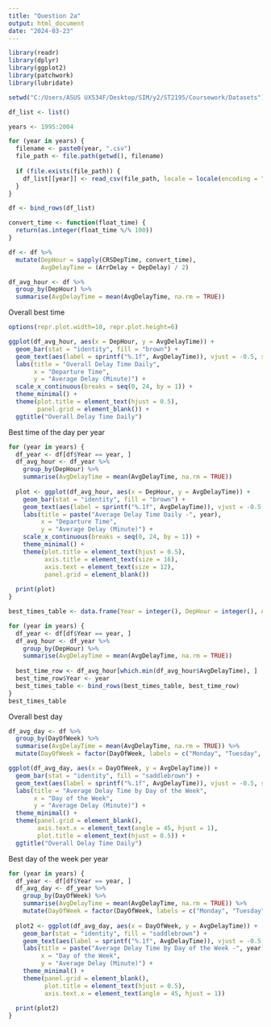 ---
title: "Question 2a"
output: html_document
date: "2024-03-23"
---

```{r}
library(readr)
library(dplyr)
library(ggplot2)
library(patchwork)
library(lubridate)
```

```{r}
setwd("C:/Users/ASUS UX534F/Desktop/SIM/y2/ST2195/Coursework/Datasets")
```

```{r}
df_list <- list()
```


```{r}
years <- 1995:2004
```

```{r}
for (year in years) {
  filename <- paste0(year, ".csv")
  file_path <- file.path(getwd(), filename)
  
  if (file.exists(file_path)) {
    df_list[[year]] <- read_csv(file_path, locale = locale(encoding = "latin1"))
  }
}
```


```{r}
df <- bind_rows(df_list)
```

```{r}
convert_time <- function(float_time) {
  return(as.integer(float_time %/% 100))
}
```


```{r}
df <- df %>%
  mutate(DepHour = sapply(CRSDepTime, convert_time),
         AvgDelayTime = (ArrDelay + DepDelay) / 2)
```

```{r}
df_avg_hour <- df %>%
  group_by(DepHour) %>%
  summarise(AvgDelayTime = mean(AvgDelayTime, na.rm = TRUE))
```

Overall best time
```{r}
options(repr.plot.width=10, repr.plot.height=6)

ggplot(df_avg_hour, aes(x = DepHour, y = AvgDelayTime)) +
  geom_bar(stat = "identity", fill = "brown") +
  geom_text(aes(label = sprintf("%.1f", AvgDelayTime)), vjust = -0.5, size = 2) +
  labs(title = "Overall Delay Time Daily",
       x = "Departure Time",
       y = "Average Delay (Minute)") +
  scale_x_continuous(breaks = seq(0, 24, by = 1)) + 
  theme_minimal() +
  theme(plot.title = element_text(hjust = 0.5),
        panel.grid = element_blank()) +
  ggtitle("Overall Delay Time Daily")


```

Best time of the day per year
```{r}
for (year in years) {
  df_year <- df[df$Year == year, ]
  df_avg_hour <- df_year %>%
    group_by(DepHour) %>%
    summarise(AvgDelayTime = mean(AvgDelayTime, na.rm = TRUE))
  
  plot <- ggplot(df_avg_hour, aes(x = DepHour, y = AvgDelayTime)) +
    geom_bar(stat = "identity", fill = "brown") +
    geom_text(aes(label = sprintf("%.1f", AvgDelayTime)), vjust = -0.5, size = 3) +
    labs(title = paste("Average Delay Time Daily -", year),
         x = "Departure Time",
         y = "Average Delay (Minute)") +
    scale_x_continuous(breaks = seq(0, 24, by = 1)) + 
    theme_minimal() +
    theme(plot.title = element_text(hjust = 0.5),
          axis.title = element_text(size = 16),
          axis.text = element_text(size = 12),
          panel.grid = element_blank())
  
  print(plot)
}
```

```{r}
best_times_table <- data.frame(Year = integer(), DepHour = integer(), AvgDelayTime = double())

for (year in years) {
  df_year <- df[df$Year == year, ]
  df_avg_hour <- df_year %>%
    group_by(DepHour) %>%
    summarise(AvgDelayTime = mean(AvgDelayTime, na.rm = TRUE))
  
  best_time_row <- df_avg_hour[which.min(df_avg_hour$AvgDelayTime), ]
  best_time_row$Year <- year
  best_times_table <- bind_rows(best_times_table, best_time_row)
}
best_times_table

```


Overall best day
```{r}
df_avg_day <- df %>%
  group_by(DayOfWeek) %>%
  summarise(AvgDelayTime = mean(AvgDelayTime, na.rm = TRUE)) %>%
  mutate(DayOfWeek = factor(DayOfWeek, labels = c("Monday", "Tuesday", "Wednesday", "Thursday", "Friday", "Saturday", "Sunday")))

ggplot(df_avg_day, aes(x = DayOfWeek, y = AvgDelayTime)) +
  geom_bar(stat = "identity", fill = "saddlebrown") +
  geom_text(aes(label = sprintf("%.1f", AvgDelayTime)), vjust = -0.5, size = 3) +
  labs(title = "Average Delay Time by Day of the Week",
       x = "Day of the Week",
       y = "Average Delay (Minute)") +
  theme_minimal() +
  theme(panel.grid = element_blank(),
        axis.text.x = element_text(angle = 45, hjust = 1),
        plot.title = element_text(hjust = 0.5)) +
  ggtitle("Overall Delay Time Daily")

```

Best day of the week per year
```{r}
for (year in years) {
  df_year <- df[df$Year == year, ]
  df_avg_day <- df_year %>%
    group_by(DayOfWeek) %>%
    summarise(AvgDelayTime = mean(AvgDelayTime, na.rm = TRUE)) %>%
    mutate(DayOfWeek = factor(DayOfWeek, labels = c("Monday", "Tuesday", "Wednesday", "Thursday", "Friday", "Saturday", "Sunday")))
  
  plot2 <- ggplot(df_avg_day, aes(x = DayOfWeek, y = AvgDelayTime)) +
    geom_bar(stat = "identity", fill = "saddlebrown") +
    geom_text(aes(label = sprintf("%.1f", AvgDelayTime)), vjust = -0.5, size = 3) +
    labs(title = paste("Average Delay Time by Day of the Week -", year),
         x = "Day of the Week",
         y = "Average Delay (Minute)") +
    theme_minimal() +
    theme(panel.grid = element_blank(),
          plot.title = element_text(hjust = 0.5),
          axis.text.x = element_text(angle = 45, hjust = 1))
  
  print(plot2)
}
```
